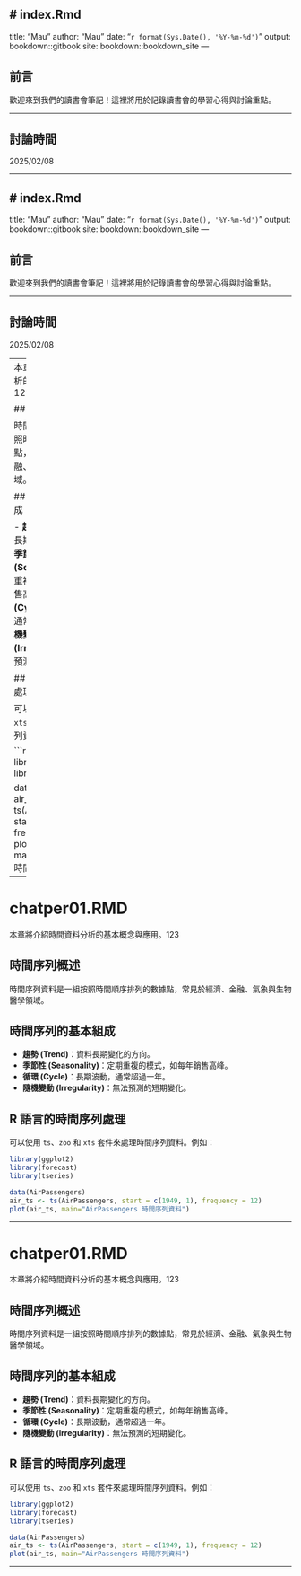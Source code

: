# index.Rmd
---
title: "Mau"
author: "Mau"
date: "`r format(Sys.Date(), '%Y-%m-%d')`"
output: bookdown::gitbook
site: bookdown::bookdown_site
---

## 前言

歡迎來到我們的讀書會筆記！這裡將用於記錄讀書會的學習心得與討論重點。

---

## 討論時間
2025/02/08

---

<!--chapter:end:index.Rmd-->

# index.Rmd
---
title: "Mau"
author: "Mau"
date: "`r format(Sys.Date(), '%Y-%m-%d')`"
output: bookdown::gitbook
site: bookdown::bookdown_site
---

## 前言

歡迎來到我們的讀書會筆記！這裡將用於記錄讀書會的學習心得與討論重點。

---

## 討論時間
2025/02/08

---
本章將介紹時間資料分析的基本概念與應用。123

##  時間序列概述

時間序列資料是一組按照時間順序排列的數據點，常見於經濟、金融、氣象與生物醫學領域。

##  時間序列的基本組成

- **趨勢 (Trend)**：資料長期變化的方向。
- **季節性 (Seasonality)**：定期重複的模式，如每年銷售高峰。
- **循環 (Cycle)**：長期波動，通常超過一年。
- **隨機變動 (Irregularity)**：無法預測的短期變化。

##  R 語言的時間序列處理

可以使用 `ts`、`zoo` 和 `xts` 套件來處理時間序列資料。例如：

```r
library(ggplot2)
library(forecast)
library(tseries)

data(AirPassengers)
air_ts <- ts(AirPassengers, start = c(1949, 1), frequency = 12)
plot(air_ts, main="AirPassengers 時間序列資料")
```

---

<!--chapter:end:index.Rmd-->

# chatper01.RMD

本章將介紹時間資料分析的基本概念與應用。123

##  時間序列概述

時間序列資料是一組按照時間順序排列的數據點，常見於經濟、金融、氣象與生物醫學領域。

##  時間序列的基本組成

- **趨勢 (Trend)**：資料長期變化的方向。
- **季節性 (Seasonality)**：定期重複的模式，如每年銷售高峰。
- **循環 (Cycle)**：長期波動，通常超過一年。
- **隨機變動 (Irregularity)**：無法預測的短期變化。

##  R 語言的時間序列處理

可以使用 `ts`、`zoo` 和 `xts` 套件來處理時間序列資料。例如：

```r
library(ggplot2)
library(forecast)
library(tseries)

data(AirPassengers)
air_ts <- ts(AirPassengers, start = c(1949, 1), frequency = 12)
plot(air_ts, main="AirPassengers 時間序列資料")
```

---

<!--chapter:end:chapter01.Rmd-->


<!--chapter:end:BookClubNotes.Rmd-->

# chatper01.RMD

本章將介紹時間資料分析的基本概念與應用。123

##  時間序列概述

時間序列資料是一組按照時間順序排列的數據點，常見於經濟、金融、氣象與生物醫學領域。

##  時間序列的基本組成

- **趨勢 (Trend)**：資料長期變化的方向。
- **季節性 (Seasonality)**：定期重複的模式，如每年銷售高峰。
- **循環 (Cycle)**：長期波動，通常超過一年。
- **隨機變動 (Irregularity)**：無法預測的短期變化。

##  R 語言的時間序列處理

可以使用 `ts`、`zoo` 和 `xts` 套件來處理時間序列資料。例如：

```r
library(ggplot2)
library(forecast)
library(tseries)

data(AirPassengers)
air_ts <- ts(AirPassengers, start = c(1949, 1), frequency = 12)
plot(air_ts, main="AirPassengers 時間序列資料")
```

---

<!--chapter:end:chapter01.Rmd-->

